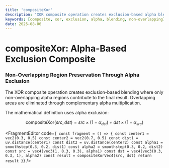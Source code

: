 ```yaml
---
title: 'compositeXor'
description: 'XOR composite operation creates exclusion-based alpha blending where overlapping regions are eliminated and non-overlapping regions preserve original colors'
keywords: [composite, xor, exclusion, alpha, blending, non-overlapping]
date: 2025-08-06
---
```



# compositeXor: Alpha-Based Exclusion Composite

### Non-Overlapping Region Preservation Through Alpha Exclusion

The XOR composite operation creates exclusion-based blending where only non-overlapping alpha regions contribute to the final result. Overlapping areas are eliminated through complementary alpha multiplication.

The mathematical definition uses alpha exclusion:

$$
\text{compositeXor}(src, dst) = src \times (1 - \alpha_{dst}) + dst \times (1 - \alpha_{src})
$$

<FragmentEditor
        code={`
const fragment = () => {
        const center1 = vec2(0.3, 0.5)
        const center2 = vec2(0.7, 0.5)
        const dist1 = uv.distance(center1)
        const dist2 = uv.distance(center2)
        const alpha1 = smoothstep(0.3, 0.2, dist1)
        const alpha2 = smoothstep(0.3, 0.2, dist2)
        const src = vec4(vec3(1, 0.3, 0.3), alpha1)
        const dst = vec4(vec3(0.3, 0.3, 1), alpha2)
        const result = compositeXorVec4(src, dst)
        return result
}`}
/>